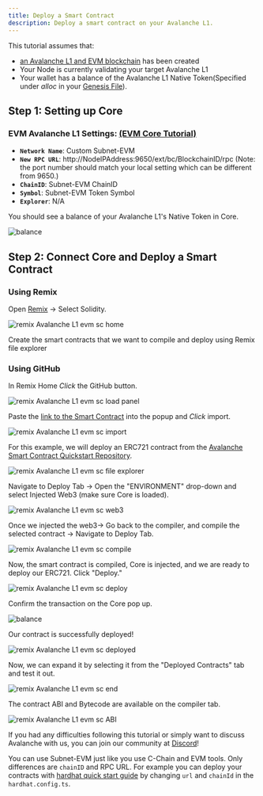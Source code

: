 ```yaml
---
title: Deploy a Smart Contract
description: Deploy a smart contract on your Avalanche L1.
---
```


This tutorial assumes that:

- [an Avalanche L1 and EVM blockchain](/docs/avalanche-l1s/deploy-a-avalanche-l1/fuji-testnet) has been created
- Your Node is currently validating your target Avalanche L1
- Your wallet has a balance of the Avalanche L1 Native Token(Specified under _alloc_ in your [Genesis File](/docs/avalanche-l1s/upgrade/customize-avalanche-l1#genesis)).

Step 1: Setting up Core[​](#step-1-setting-up-core "Direct link to heading")
----------------------------------------------------------------------------

### **EVM Avalanche L1 Settings**: [(EVM Core Tutorial)](/docs/avalanche-l1s/deploy-a-avalanche-l1/fuji-testnet#connect-with-core)[​](#evm-avalanche-l1-settings-evm-core-tutorial "Direct link to heading")

- **`Network Name`**: Custom Subnet-EVM
- **`New RPC URL`**: http://NodeIPAddress:9650/ext/bc/BlockchainID/rpc (Note: the port number should match your local setting which can be different from 9650.)
- **`ChainID`**: Subnet-EVM ChainID
- **`Symbol`**: Subnet-EVM Token Symbol
- **`Explorer`**: N/A

You should see a balance of your Avalanche L1's Native Token in Core.

![balance](/images/smart-contract1.png)

Step 2: Connect Core and Deploy a Smart Contract[​](#step-2-connect-core-and-deploy-a-smart-contract "Direct link to heading")
------------------------------------------------------------------------------------------------------------------------------

### Using Remix[​](#using-remix "Direct link to heading")

Open [Remix](https://remix.ethereum.org/) -> Select Solidity.

![remix Avalanche L1 evm sc home](/images/smart-contract2.png)

Create the smart contracts that we want to compile and deploy using Remix file explorer

### Using GitHub[​](#using-github "Direct link to heading")

In Remix Home _Click_ the GitHub button.

![remix Avalanche L1 evm sc load panel](/images/smart-contract3.png)

Paste the [link to the Smart Contract](https://github.com/ava-labs/avalanche-smart-contract-quickstart/blob/main/contracts/NFT.sol) into the popup and _Click_ import.

![remix Avalanche L1 evm sc import](/images/smart-contract4.png)

For this example, we will deploy an ERC721 contract from the [Avalanche Smart Contract Quickstart Repository](https://github.com/ava-labs/avalanche-smart-contract-quickstart).

![remix Avalanche L1 evm sc file explorer](/images/smart-contract5.png)

Navigate to Deploy Tab -> Open the "ENVIRONMENT" drop-down and select Injected Web3 (make sure Core is loaded).

![remix Avalanche L1 evm sc web3](/images/smart-contract6.png)

Once we injected the web3-> Go back to the compiler, and compile the selected contract -> Navigate to Deploy Tab.

![remix Avalanche L1 evm sc compile](/images/smart-contract7.png)

Now, the smart contract is compiled, Core is injected, and we are ready to deploy our ERC721. Click "Deploy."

![remix Avalanche L1 evm sc deploy](/images/smart-contract8.png)

Confirm the transaction on the Core pop up.

![balance](/images/smart-contract9.png)

Our contract is successfully deployed!

![remix Avalanche L1 evm sc deployed](/images/smart-contract10.png)

Now, we can expand it by selecting it from the "Deployed Contracts" tab and test it out.

![remix Avalanche L1 evm sc end](/images/smart-contract11.png)

The contract ABI and Bytecode are available on the compiler tab.

![remix Avalanche L1 evm sc ABI](/images/smart-contract12.png)

If you had any difficulties following this tutorial or simply want to discuss Avalanche with us, you can join our community at [Discord](https://chat.avalabs.org/)!

You can use Subnet-EVM just like you use C-Chain and EVM tools. Only differences are `chainID` and RPC URL. For example you can deploy your contracts with [hardhat quick start guide](/docs/dapps/toolchains/hardhat) by changing `url` and `chainId` in the `hardhat.config.ts`.
